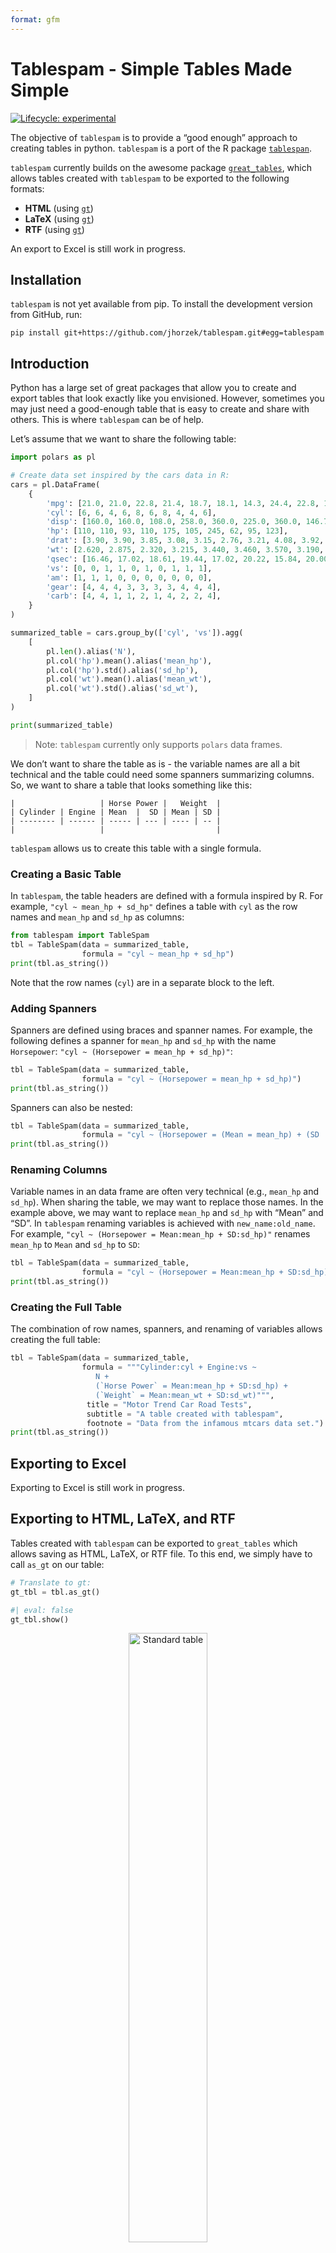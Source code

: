 ```yaml
---
format: gfm
---
```


<!-- The README.md is generated automatically from README.qmd

To render the README.qmd file, the following actions are required:

- install quarto from https://quarto.org/docs/get-started/
- install R and the package reticulate
- install jupyter notebooks
- render the README.qmd
-->

# Tablespam - Simple Tables Made Simple

<!-- badges: start -->
[![Lifecycle: experimental](https://img.shields.io/badge/lifecycle-experimental-orange.svg)](https://lifecycle.r-lib.org/articles/stages.html#experimental)
<!-- badges: end -->

The objective of `tablespam` is to provide a "good enough" approach to creating tables in python. `tablespam` is a port of the R package [`tablespan`](https://jhorzek.github.io/tablespan/).

`tablespam` currently builds on the awesome package [`great_tables`](https://posit-dev.github.io/great-tables/articles/intro.html), which allows tables created with `tablespam`
to be exported to the following formats:

- **HTML** (using [`gt`](https://gt.rstudio.com/))
- **LaTeX** (using [`gt`](https://gt.rstudio.com/))
- **RTF** (using [`gt`](https://gt.rstudio.com/))

An export to Excel is still work in progress.

## Installation

`tablespam` is not yet available from pip. To install the development version from GitHub, run:

```
pip install git+https://github.com/jhorzek/tablespam.git#egg=tablespam
```

## Introduction

Python has a large set of great packages that allow you to create and export tables 
that look exactly like you envisioned. However, sometimes you may just need a
good-enough table that is easy to create and share with others. This is where
`tablespam` can be of help.

Let's assume that we want to share the following table:
```python
import polars as pl

# Create data set inspired by the cars data in R:
cars = pl.DataFrame(
    {
        'mpg': [21.0, 21.0, 22.8, 21.4, 18.7, 18.1, 14.3, 24.4, 22.8, 19.2],
        'cyl': [6, 6, 4, 6, 8, 6, 8, 4, 4, 6],
        'disp': [160.0, 160.0, 108.0, 258.0, 360.0, 225.0, 360.0, 146.7, 140.8, 167.6],
        'hp': [110, 110, 93, 110, 175, 105, 245, 62, 95, 123],
        'drat': [3.90, 3.90, 3.85, 3.08, 3.15, 2.76, 3.21, 4.08, 3.92, 3.92],
        'wt': [2.620, 2.875, 2.320, 3.215, 3.440, 3.460, 3.570, 3.190, 3.150, 3.440],
        'qsec': [16.46, 17.02, 18.61, 19.44, 17.02, 20.22, 15.84, 20.00, 22.90, 18.30],
        'vs': [0, 0, 1, 1, 0, 1, 0, 1, 1, 1],
        'am': [1, 1, 1, 0, 0, 0, 0, 0, 0, 0],
        'gear': [4, 4, 4, 3, 3, 3, 3, 4, 4, 4],
        'carb': [4, 4, 1, 1, 2, 1, 4, 2, 2, 4],
    }
)

summarized_table = cars.group_by(['cyl', 'vs']).agg(
    [
        pl.len().alias('N'),
        pl.col('hp').mean().alias('mean_hp'),
        pl.col('hp').std().alias('sd_hp'),
        pl.col('wt').mean().alias('mean_wt'),
        pl.col('wt').std().alias('sd_wt'),
    ]
)

print(summarized_table)
```

> Note: `tablespam` currently only supports `polars` data frames.

We don't want to share the table as is - the variable names are all a bit technical
and the table could need some spanners summarizing columns. So, we want
to share a table that looks something like this:

```
|                   | Horse Power |   Weight  |
| Cylinder | Engine | Mean  |  SD | Mean | SD |
| -------- | ------ | ----- | --- | ---- | -- |
|                   |                         |
```

`tablespam` allows us to create this table with a single formula.

### Creating a Basic Table

In `tablespam`, the table headers are defined with a formula inspired by R. For example,
`"cyl ~ mean_hp + sd_hp"` defines a table with `cyl` as the
row names and `mean_hp` and `sd_hp` as columns:

```python
from tablespam import TableSpam
tbl = TableSpam(data = summarized_table,
                formula = "cyl ~ mean_hp + sd_hp")
print(tbl.as_string())
```

Note that the row names (`cyl`) are in a separate block to the left.

### Adding Spanners

Spanners are defined using braces and spanner names. For example, the 
following defines a spanner for `mean_hp` and `sd_hp` with the name `Horsepower`:
`"cyl ~ (Horsepower = mean_hp + sd_hp)"`:

```python
tbl = TableSpam(data = summarized_table,
                formula = "cyl ~ (Horsepower = mean_hp + sd_hp)")
print(tbl.as_string())
```

Spanners can also be nested:

```python
tbl = TableSpam(data = summarized_table,
                formula = "cyl ~ (Horsepower = (Mean = mean_hp) + (SD  = sd_hp))")
print(tbl.as_string())
```

### Renaming Columns

Variable names in an data frame are often very technical (e.g., `mean_hp` and `sd_hp`).
When sharing the table, we may want to replace those names. In the example above, 
we may want to replace `mean_hp` and `sd_hp` with "Mean" and "SD". In 
`tablespam` renaming variables is achieved with `new_name:old_name`.
For example, `"cyl ~ (Horsepower = Mean:mean_hp + SD:sd_hp)"` renames `mean_hp` to
`Mean` and `sd_hp` to `SD`:

```python
tbl = TableSpam(data = summarized_table,
                formula = "cyl ~ (Horsepower = Mean:mean_hp + SD:sd_hp)")
print(tbl.as_string())
```

### Creating the Full Table

The combination of row names, spanners, and renaming of variables allows creating
the full table:

```python
tbl = TableSpam(data = summarized_table,
                formula = """Cylinder:cyl + Engine:vs ~
                   N +
                   (`Horse Power` = Mean:mean_hp + SD:sd_hp) +
                   (`Weight` = Mean:mean_wt + SD:sd_wt)""",
                 title = "Motor Trend Car Road Tests",
                 subtitle = "A table created with tablespam",
                 footnote = "Data from the infamous mtcars data set.")
print(tbl.as_string())
```

## Exporting to Excel

Exporting to Excel is still work in progress.

## Exporting to HTML, LaTeX, and RTF

Tables created with `tablespam` can be exported to `great_tables` which allows saving as HTML, LaTeX, or RTF file. To this end, we simply have to call `as_gt` on our table:

```python
# Translate to gt:
gt_tbl = tbl.as_gt()
```
```python
#| eval: false
gt_tbl.show()
```
<p align="center">
    <img src="assets/tablespan_example_gt_cars.png" alt="Standard table" width="50%">
</p>

### Styling Great Tables

The `great_tables` package provides a wide range of functions to adapt the style of the 
table created with `as_gt`. For instance, `opt_stylize` adds a pre-defined style 
to the entire table:

```python
#| eval: false
(gt_tbl
  .opt_stylize(style = 6,
               color = 'gray')
  .show())
```

<p align="center">
    <img src="assets/tablespan_example_gt_cars_styled.png" alt="Styled table" width="50%">
</p>

When adapting the `great_tables` object, there is an important detail to keep in mind: To 
ensure that each table spanner has a unique ID, `tablespam` will create IDs that
differ from the text shown in the spanner. To demonstrate this, Let's assume
that we want to add a spanner above `Horse Power` and `Weight`:
```python
#| error: true
(gt_tbl
  .tab_spanner(label = "New Spanner", 
               spanners = ["Horse Power", "Weight"]))
```

This will throw an error because the spanner IDs are different from the spanner labels.

In general, the ID of a spanner is given by a concatenation of "__BASE_LEVEL__" and the names of all spanners above the current spanner. For example, the IDs for Horse Power and Weight are "__BASE_LEVEL__Horse Power" and "__BASE_LEVEL__Weight":
```python
#| eval: false
(gt_tbl
  .tab_spanner(label = "New Spanner", 
                  spanners = ["__BASE_LEVEL__Horse Power", 
                               "__BASE_LEVEL__Weight"])
  .show())
```

<p align="center">
    <img src="assets/tablespan_example_new_spanner.png" alt="Table with additional spanner" width="50%">
</p>

## Tables without row names

Using `1` on the left hand side of the formula creates a table without row names.
For example, `"1 ~ (Horsepower = Mean:mean_hp + SD:sd_hp)"` defines

```python
tbl = TableSpam(data = summarized_table,
                formula = "1 ~ (Horsepower = Mean:mean_hp + SD:sd_hp)")
print(tbl.as_string())
```

## References

- gt: Iannone R, Cheng J, Schloerke B, Hughes E, Lauer A, Seo J, Brevoort K, Roy O (2024). gt: Easily Create Presentation-Ready Display Tables. R package version 0.11.1.9000, <https://github.com/rstudio/gt>, <https://gt.rstudio.com>.
- expss: Gregory D et al. (2024). expss: Tables with Labels in R. R package version 0.9.31, <https://gdemin.github.io/expss/>. 
- tables: Murdoch D (2024). tables: Formula-Driven Table Generation. R package version 0.9.31, <https://dmurdoch.github.io/tables/>. 
- openxlsx: Schauberger P, Walker A (2023). _openxlsx: Read, Write and Edit xlsx Files_. R package version 4.2.5.2,
<https://ycphs.github.io/openxlsx/>.
